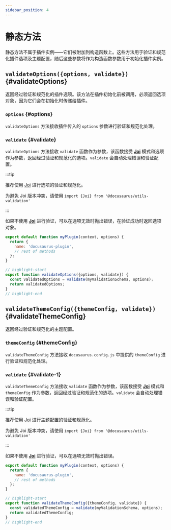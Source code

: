 ```yaml
---
sidebar_position: 4
---
```


# 静态方法

静态方法不属于插件实例——它们被附加到构造函数上。这些方法用于验证和规范化插件选项及主题配置，随后这些参数将作为构造函数参数用于初始化插件实例。

## `validateOptions({options, validate})` {#validateOptions}

返回经过验证和规范化的插件选项。该方法在插件初始化前被调用，必须返回选项对象，因为它们会在初始化时传递给插件。

### `options` {#options}

`validateOptions` 方法接收插件传入的 `options` 参数进行验证和规范化处理。

### `validate` {#validate}

`validateOptions` 方法接收 `validate` 函数作为参数，该函数接受 **[Joi](https://www.npmjs.com/package/joi)** 模式和选项作为参数，返回经过验证和规范化的选项。`validate` 会自动处理错误和验证配置。

:::tip

推荐使用 [Joi](https://www.npmjs.com/package/joi) 进行选项的验证和规范化。

为避免 Joi 版本冲突，请使用 `import {Joi} from '@docusaurus/utils-validation'`

:::

如果不使用 **[Joi](https://www.npmjs.com/package/joi)** 进行验证，可以在选项无效时抛出错误，在验证成功时返回选项对象。

```js title="my-plugin/src/index.js"
export default function myPlugin(context, options) {
  return {
    name: 'docusaurus-plugin',
    // rest of methods
  };
}

// highlight-start
export function validateOptions({options, validate}) {
  const validatedOptions = validate(myValidationSchema, options);
  return validatedOptions;
}
// highlight-end
```

## `validateThemeConfig({themeConfig, validate})` {#validateThemeConfig}

返回经过验证和规范化的主题配置。

### `themeConfig` {#themeConfig}

`validateThemeConfig` 方法接收 `docusaurus.config.js` 中提供的 `themeConfig` 进行验证和规范化处理。

### `validate` {#validate-1}

`validateThemeConfig` 方法接收 `validate` 函数作为参数，该函数接受 **[Joi](https://www.npmjs.com/package/joi)** 模式和 `themeConfig` 作为参数，返回经过验证和规范化的选项。`validate` 会自动处理错误和验证配置。

:::tip

推荐使用 [Joi](https://www.npmjs.com/package/joi) 进行主题配置的验证和规范化。

为避免 Joi 版本冲突，请使用 `import {Joi} from '@docusaurus/utils-validation'`

:::

如果不使用 **[Joi](https://www.npmjs.com/package/joi)** 进行验证，可以在选项无效时抛出错误。

```js title="my-theme/src/index.js"
export default function myPlugin(context, options) {
  return {
    name: 'docusaurus-plugin',
    // rest of methods
  };
}

// highlight-start
export function validateThemeConfig({themeConfig, validate}) {
  const validatedThemeConfig = validate(myValidationSchema, options);
  return validatedThemeConfig;
}
// highlight-end
```